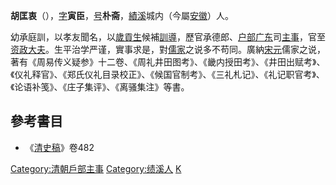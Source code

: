 '''胡匡衷'''（{{bd|1728年||1801年|catIdx=Hu胡}}），[[表字|字]]'''寅臣'''，[[号|号]]'''朴斋'''，[[績溪|績溪]]城内（今屬[[安徽|安徽]]）人。

幼承庭訓，以孝友聞名，以[[歲貢生|歲貢生]]候補[[訓導|訓導]]，歷官承德郎、[[户部|户部]][[广东|广东]]司[[主事|主事]]，官至[[资政大夫|资政大夫]]。生平治学严谨，實事求是，對[[儒家|儒家]]之说多不苟同。廣納[[宋元|宋元]]儒家之说，著有《周易传义疑参》十二卷、《周礼井田图考》、《畿内授田考》、《井田出赋考》、《仪礼释官》、《郑氏仪礼目录校正》、《候国官制考》、《三礼札记》、《礼记职官考》、《论语补笺》、《庄子集评》、《离骚集注》等書。

==參考書目==
* 《[[清史稿|清史稿]]》卷482

{{DEFAULTSORT:Hu胡}}

[[Category:清朝戶部主事|Category:清朝戶部主事]]
[[Category:绩溪人|Category:绩溪人]]
[[Category:胡姓|K]]